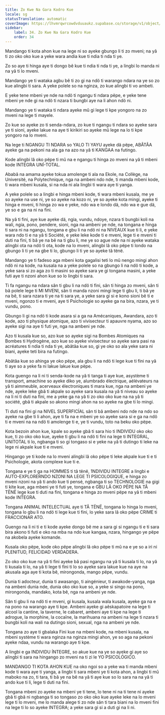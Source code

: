 ```yaml
---
title: Zo Kwe Na Gara Kodro Kue
locale: sg
statusTranslation: automatic
coverImage: https://lhvmrqwrcowdvduuaukz.supabase.co/storage/v1/object/public/strapi-uploads/small_cover-educacion-fundamental.webp-2d51a7828a2b1309555be27f7e2a61a0.webp
sidebar:
    label: 34. Zo Kwe Na Gara Kodro Kue
    order: 34
---
```

Mandango ti kota ahon kue na lege ni so ayeke gbungo li ti zo mveni; na yâ ti zo oko oko kue a yeke wara andia kue ti ndia ti nda ti ye.

Zo so aye ti hinga aye ti dongo bê kue ti ndia ti nda ti ye, a lingbi lo manda ni na yâ ti lo mveni.

Mandango ye ti wataka agbu bê ti zo gi na ndö ti warango ndara na ye so zo kue alingbi ti sara. A yeke polele so na nginza, zo kue alingbi ti vo ambeti.

E yeke tene mbeni ye nde na ndö ti ngangu ti ndara pëpe, e yeke tene mbeni ye nde gi na ndö ti nzara ti bungbi aye na li ahon ndö ni.

Mandango ye ti wataka ti ndara ayeke mû gi lege ti kpe yongoro na zo mveni na lege ti mayele.

Zo kue so ayeke zo ti senda-ndara, zo kue ti ngangu ti ndara so ayeke sara ye ti sioni, ayeke lakue na aye ti kirikiri so ayeke mû lege na lo ti kpe yongoro na lo mveni.

Na lege ti NGANGU TI NDARA so YALO TI YAYU ayeke dä pëpe, ABÂTÂA ayeke ga na pekoni na ala ga na azo na yâ ti KANGAA na futingo.

Kode alingbi lâ oko pëpe ti mû na e ngangu ti hinga zo mveni na yâ ti mbeni kode INTEGRA UNÍ-TOTAL.

Ababâ na amama ayeke tokua amolenge ti ala na Ekole, na Collège, na Université, na Polytechnique, nga na ambeni ndo nde, ti manda mbeni kode, ti wara mbeni kusala, si na nda ni ala lingbi ti wara aye ti yanga.

A yeke polele so a lingbi e hinga mbeni kode, ti wara mbeni kusala, me ye so ayeke na use ni, ye so ayeke na kozo ni, ye so ayeke kota mingi, ayeke ti hinga e mveni, ti hinga zo wa e yeke, ndo wa e londo dä, ndo wa e gue dä, ye so e ga na ni na fini.

Na yâ ti fini, aye kue ayeke dä, ngia, vundu, ndoye, nzara ti bungbi koli na wali, ngia, pono, pendere, sioni, nga na ambeni ye nde, na tongana e hinga ti sara ni na ngangu, tongana e gbu li na ndö ni na NIVEAUX kue ti li, e yeke wara ndo ti e na yâ ti Société, e yeke leke kode ti e mveni, lege ti e mveni ti duti na fini, ti bâ ye na bê na ti gbu li, me ye so ague nde na ni ayeke wataka alingbi ota na ndö ti ota, kode na lo mveni, alingbi lâ oko pëpe ti londo na gbungo li ti ye na gbe ti lo, gbungo li ti ye so ayeke tâ tënë.

Mandango ye ti fadeso aga mbeni kota gagalisi teti lo mû nengo mingi ahon ndö ni na kode, na kusala na a yeke polele so na gbungo li na ndö ti kode, a yeke sara si zo aga zo ti masini so ayeke sara ye gi tongana masini, a yeke futi aye ti nzoni ahon kue so lo lingbi ti sara.

Ti fa ngangu na ndara sân ti gbu li na ndö ti fini, sân ti hinga zo mveni, sân ti bâ polele lege ti MI MVENI, sân ti manda nzoni mingi lege ti gbu li, ti bâ ye na bê, ti sara nzara ti ye na ti sara ye, a yeke sara gi si e kono sioni bê ti e mveni, ngonzo ti e mveni, aye ti Psichologie so ayeke ga na bira, nzara, ye ti vundu, pono.

Gbungo li gi na ndö ti kode asara si a ga na Amécaniques, Awandara, azo ti kode, azo ti physique atomique, azo ti vivisecteur ti apauvre nyama, azo so ayeke sigi na aye ti futi ye, nga na ambeni ye nde.

Azo ti kusala kue so, azo kue so ayeke sigi na Bombes Atomiques na Bombes ti Hydrogène, azo kue so ayeke vivisecteur so ayeke sara pasi na acréatures ti ndia ti nda ti ye, abâtâa kue so, gi ye oko so ala yeke sara ni biani, ayeke teti bira na futingo.

Abâtâa kue so ahinga ye oko pëpe, ala gbu li na ndö ti lege kue ti fini na yâ ti aye so a yeke fa ni lakue lakue kue pëpe.

Kota guengo na li ni ti senda-kode na yâ ti tanga ti aye kue, asystème ti transport, amachine so ayeke diko ye, alumbrado électrique, aélévateurs na yâ ti aimmeuble, acerveaux électroniques ti mara kue, nga na ambeni ye nde, ayeke leke gbâ ti akpale so ayeke sara kusala na yâ ti niveau so ayeke na li ni ti duti na fini, me a yeke ga na yâ ti zo oko oko kue na na yâ ti société, gbâ ti akpale so akono mingi ahon na so ayeke na gbe ti lo mingi.

Ti duti na fini gi na NIVEL SUPERFICÍAL sân ti bâ ambeni ndo nde na ndo so ayeke na gbe ti li ahon, aye ti fa na e mbeni ye so ayeke sara si e ga na ndö ti e mveni na na ndö ti amolenge ti e, ye ti vundu, toto na beku oko pëpe.

Kota bezoin ahon kue, kpale so ayeke gbâ ti sara hio ti INDIVIDU oko oko kue, ti zo oko oko kue, ayeke ti gbu li na ndö ti fini na lege ti INTEGRAL, UNITOTAL ti lo, ngbanga ti so gi tongaso si e yeke na yâ ti dutingo ti leke na lege ni akpale kue ti e mveni.

Hingango ye ti kode na lo mveni alingbi lâ oko pëpe ti leke akpale kue ti e ti Psichologie, akota complexe kue ti e.

Tongana e ye ti ga na HOMMES ti tâ tënë, 1NDIVIDU INTEGRE a lingbi e AUTO-EXPLORERNDO NZONI NA LEGE TI PSICOLOGIQUE, e hinga zo mveni nzoni na yâ ti ando kue ti pensé, ngbanga ti so TECHNOLOGIE na gigi ti kite kue, aga mbeni ye ti futi ye, tongana e GBU LÂ OKO PËPE NA TÂ TËNË lege kue ti duti na fini, tongana e hinga zo mveni pëpe na yâ ti mbeni kode INTEGRA.

Tongana ANIMAL INTELECTUAL aye ti TÂ TËNË, tongana lo hinga lo mveni, tongana lo gbu li na ndö ti lege kue ti fini, lo yeke sara lâ oko pëpe CRIME ti FRACCIONAR ATO.

Guengo na li ni ti e ti kode ayeke dongo bê me a sara gi si ngangu ti e ti sara bira akono ti futi e oko na mba na ndo kue kangaa, nzara, hingango ye pëpe na akobela ayeke komande.

Kusala oko pëpe, kode oko pëpe alingbi lâ oko pëpe ti mû na e ye so a iri ni PLENITUD, FELICIDAD VERDADERA.

Zo oko oko kue na yâ ti fini ayeke bâ pasi ngangu na yâ ti kusala ti lo, na yâ ti kusala ti lo, na yâ ti lege ti fini ti lo so ayeke sara lakue kue na aye na akusala aga aye ti kota bê, mirongonda, mango pëpe, vundu.

Dunia ti adocteur, dunia ti awasango, ti aingénieur, ti awakode-yanga, nga na ambeni dunia nde, dunia oko oko kue so, a yeke si singo na pono, mirongonda, mandako, kota bê, nga na ambeni ye nde.

Sân ti gbu li na ndö ti e mveni, gi kusala, kusala wala kusala, ayeke ga na e na pono na warango aye ti kpe. Ambeni ayeke gi aêskapatoire na lege ti alcool la cantine, la taverne, le cabaret, ambeni aye ti kpe na lege ti adrogue, la morphine, la cocaïne, la marihuana na ambeni na lege ti nzara ti bungbi koli na wali na dutingo sioni, sexual, nga na ambeni ye nde.

Tongana zo aye ti gbalaka Fini kue na mbeni kode, na mbeni kusala, na mbeni système ti wara nginza na nginza mingi ahon, ye so aga na pekoni ayeke ndaa, vundu na warango aye ti kpe.

A lingbi e ga INDIVIDU ÍNTEGRE, so akue kue na ye so ayeke gi aye so alingbi ti sara na hingango zo mveni na ti zi le YO PSICOLÓGICO.

MANDANGO TI KOTA AHON KUE na oko ngoi so a yeke wa ti manda mbeni kode ti wara aye ti yanga, a lingbi ti sara mbeni ye ti kota ahon, a lingbi ti mû maboko na zo, ti tara, ti bâ ye na bê na yâ ti aye kue so lo sara na na yâ ti ando kue ti li, lege ti duti na fini.

Tongana mbeni zo ayeke na mbeni ye ti tene, lo tene ni na ti tene ni ayeke gbâ ti gbâ ni ngbanga ti so tongaso zo oko oko kue ayeke leke na lo mveni lege ti lo mveni, me lo manda alege ti zo nde sân ti tara biani na lo mveni fini na lege ti lo so ayeke INTEGRA; a yeke sara gi si a duti gi na li ni.

